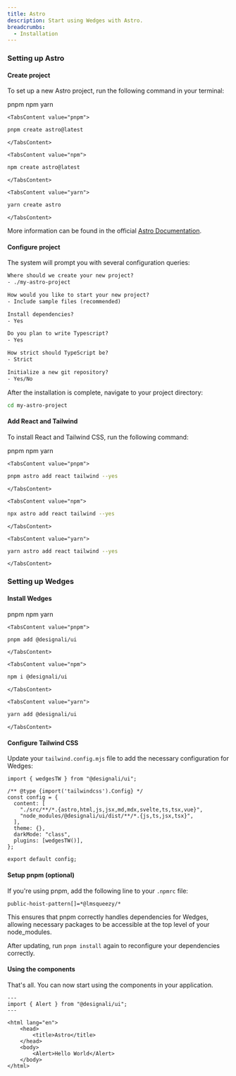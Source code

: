 ```yaml
---
title: Astro
description: Start using Wedges with Astro.
breadcrumbs:
  - Installation
---
```


### Setting up Astro

<Steps>

#### Create project

To set up a new Astro project, run the following command in your terminal:

<Tabs variant='underlined' defaultValue='pnpm'>
  <TabsList>
    <TabsTrigger value="pnpm">pnpm</TabsTrigger>
    <TabsTrigger value="npm">npm</TabsTrigger>
    <TabsTrigger value="yarn">yarn</TabsTrigger>
  </TabsList>

    <TabsContent value="pnpm">

```bash
pnpm create astro@latest
```

    </TabsContent>

    <TabsContent value="npm">

```bash
npm create astro@latest
```

    </TabsContent>

    <TabsContent value="yarn">

```bash
yarn create astro
```

    </TabsContent>

</Tabs>

More information can be found in the official
<a href="https://docs.astro.build/en/getting-started/" target="_blank" rel="nofollow noreferrer">Astro
Documentation</a>.

#### Configure project

The system will prompt you with several configuration queries:

```txt
Where should we create your new project?
- ./my-astro-project

How would you like to start your new project?
- Include sample files (recommended)

Install dependencies?
- Yes

Do you plan to write Typescript?
- Yes

How strict should TypeScript be?
- Strict

Initialize a new git repository?
- Yes/No
```

After the installation is complete, navigate to your project directory:

```bash
cd my-astro-project
```

#### Add React and Tailwind

To install React and Tailwind CSS, run the following command:

<Tabs variant='underlined' defaultValue='pnpm'>
  <TabsList>
    <TabsTrigger value="pnpm">pnpm</TabsTrigger>
    <TabsTrigger value="npm">npm</TabsTrigger>
    <TabsTrigger value="yarn">yarn</TabsTrigger>
  </TabsList>

    <TabsContent value="pnpm">

```bash
pnpm astro add react tailwind --yes
```

    </TabsContent>

    <TabsContent value="npm">

```bash
npx astro add react tailwind --yes
```

    </TabsContent>

    <TabsContent value="yarn">

```bash
yarn astro add react tailwind --yes
```

    </TabsContent>

</Tabs>

</Steps>

### Setting up Wedges

<Steps>

#### Install Wedges

<Tabs variant='underlined' defaultValue='pnpm'>
  <TabsList>
    <TabsTrigger value="pnpm">pnpm</TabsTrigger>
    <TabsTrigger value="npm">npm</TabsTrigger>
    <TabsTrigger value="yarn">yarn</TabsTrigger>
  </TabsList>

    <TabsContent value="pnpm">

```bash
pnpm add @designali/ui
```

    </TabsContent>

    <TabsContent value="npm">

```bash
npm i @designali/ui
```

    </TabsContent>

    <TabsContent value="yarn">

```bash
yarn add @designali/ui
```

    </TabsContent>

</Tabs>

#### Configure Tailwind CSS

Update your `tailwind.config.mjs` file to add the necessary configuration for
Wedges:

```tsx {1,7,10,11} title="tailwind.config.mjs" showLineNumbers
import { wedgesTW } from "@designali/ui";

/** @type {import('tailwindcss').Config} */
const config = {
  content: [
    "./src/**/*.{astro,html,js,jsx,md,mdx,svelte,ts,tsx,vue}",
    "node_modules/@designali/ui/dist/**/*.{js,ts,jsx,tsx}",
  ],
  theme: {},
  darkMode: "class",
  plugins: [wedgesTW()],
};

export default config;
```

#### Setup pnpm (optional)

If you're using pnpm, add the following line to your `.npmrc` file:

```
public-hoist-pattern[]=*@lmsqueezy/*
```

This ensures that pnpm correctly handles dependencies for Wedges, allowing
necessary packages to be accessible at the top level of your node_modules.

After updating, run `pnpm install` again to reconfigure your dependencies
correctly.

#### Using the components

That's all. You can now start using the components in your application.

```tsx {2,10} showLineNumbers
---
import { Alert } from "@designali/ui";
---

<html lang="en">
	<head>
		<title>Astro</title>
	</head>
	<body>
		<Alert>Hello World</Alert>
	</body>
</html>
```

</Steps>
